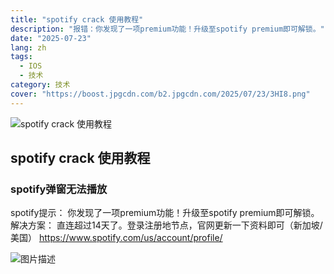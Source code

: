 ```yaml
---
title: "spotify crack 使用教程"
description: "报错：你发现了一项premium功能！升级至spotify premium即可解锁。"
date: "2025-07-23"
lang: zh
tags:
  - IOS
  - 技术
category: 技术
cover: "https://boost.jpgcdn.com/b2.jpgcdn.com/2025/07/23/3HI8.png"
---
```



<Image
  src="https://boost.jpgcdn.com/b2.jpgcdn.com/2025/07/23/3HI8.png"
  alt="spotify crack 使用教程"
  width={999}
  height={527}
  isArticleImage={true}
/>

## spotify crack 使用教程

### spotify弹窗无法播放

spotify提示：
你发现了一项premium功能！升级至spotify premium即可解锁。
解决方案：
直连超过14天了。登录注册地节点，官网更新一下资料即可（新加坡/美国）
https://www.spotify.com/us/account/profile/

<Image
  src="https://boost.jpgcdn.com/e4.jpgcdn.com/2025/07/23/37M6.png"
  alt="图片描述"
  width={800}
  height={400}
  isArticleImage={true}
/>
